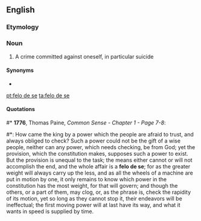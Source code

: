 ==English==

===Etymology===
{{etyl|la|en}} {{m|la|fello|felo|felon}} {{m|la|de||of}} {{m|la|se||himself}}

===Noun===
{{en-noun|-}}

# A crime committed against oneself, in particular suicide

====Synonyms====
* {{l|en|suicide}}

[[pt:felo de se]]
[[ta:felo de se]]

====Quotations====
#* '''1776''', Thomas Paine, ''Common Sense - Chapter 1 - Page 7-8'':
#*: How came the king by a power which the people are afraid to trust, and always obliged to check? Such a power could not be the gift of a wise people, neither can any power, which needs checking, be from God; yet the provision, which the constitution makes, supposes such a power to exist. But the provision is unequal to the task; the means either cannot or will not accomplish the end, and the whole affair is a '''felo de se'''; for as the greater weight will always carry up the less, and as all the wheels of a machine are put in motion by one, it only remains to know which power in the constitution has the most weight, for that will govern; and though the others, or a part of them, may clog, or, as the phrase is, check the rapidity of its motion, yet so long as they cannot stop it, their endeavors will be ineffectual; the first moving power will at last have its way, and what it wants in speed is supplied by time.
